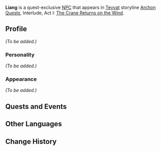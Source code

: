 {{About|the NPC in [[Seagaze Sunset]]|the NPC in [[A Path Through the Storm]]|Liang}}
{{Character Infobox
|type             = Quest NPC
|name             = Liang
|image            = NPC Liang (Seagaze Sunset).png
|region           = Liyue
|affiliation      = Millelith
|title            = Millelith
}}
'''Liang''' {{Lang|zh=阿亮|zh_rm=Ā Liàng}} is a quest-exclusive [[NPC]] that appears in [[Teyvat]] storyline [[Archon Quests]], Interlude, Act I: [[The Crane Returns on the Wind]].
<!--
==Location==
<gallery>
NPC Location Liang (Seagaze Sunset) 0.png|Liang's location (Jade Chamber Rising)
NPC Location Liang (Seagaze Sunset) Context 0.png|Additional context

NPC Location Liang (Seagaze Sunset).png|Liang's location (Seagaze Sunset)
NPC Location Anshun, Changfeng, Leming & Liang (Seagaze Sunset) Context.png|Additional context

NPC Location Liang (Seagaze Sunset) 2.png|Liang's first and second location (Bygones Times Like Dust Passing)
NPC Location Liang (Seagaze Sunset) Context 2.png|Additional context
</gallery>
-->
==Profile==
<!-- detailed story/lore information goes here -->
''(To be added.)''

===Personality===
''(To be added.)''

===Appearance===
''(To be added.)''

==Quests and Events==
{{Quests and Events}}

==Other Languages==
{{Other Languages|default_hidden = 1
|en      = Liang
|zhs     = 阿亮
|zhs_rm  = Ā Liàng
|zht     = 阿亮
|zht_rm  = Ā Liàng
|ja      = 亮
|ja_rm   = Ryou{{Assumed}}
|ko      = 양득<!--兩得?-->
|ko_rm   = Yangdeuk
|es      = Liang
|fr      = Liang
|ru      = Лян
|th      = Liang
|vi      = Liang
|de      = Liang
|id      = Liang
|pt      = Liang
|tr      = 
|it      = 
}}

==Change History==
{{Change History|2.4}}
<!--
==References==
{{Reflist}}-->